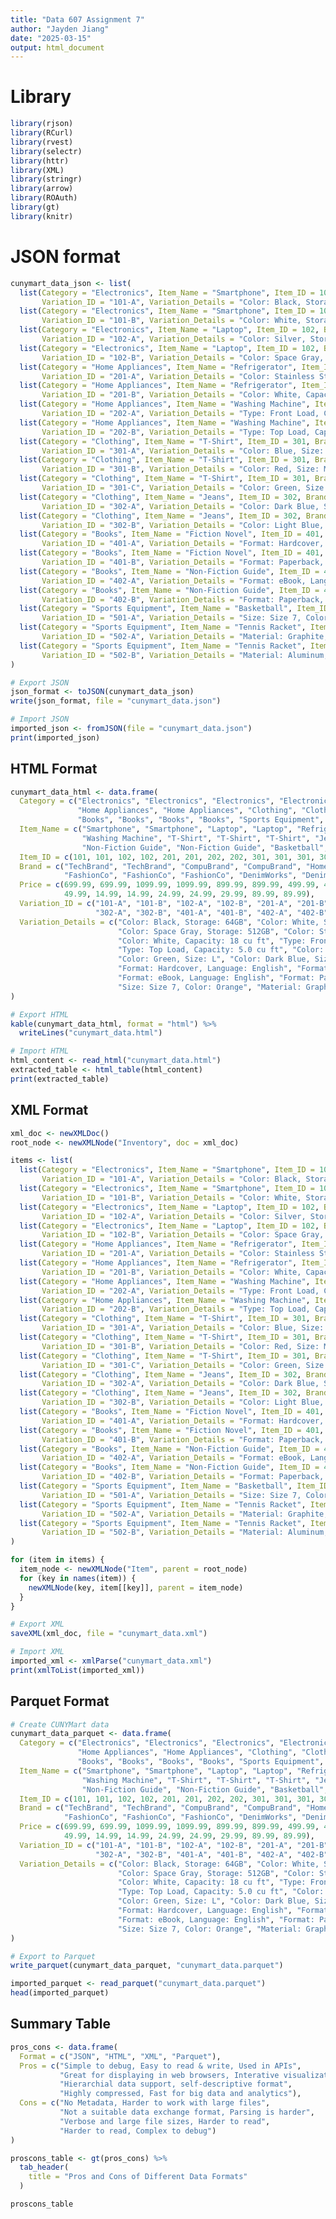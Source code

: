 ---
title: "Data 607 Assignment 7"
author: "Jayden Jiang"
date: "2025-03-15"
output: html_document
---

# Library
```{r}
library(rjson)
library(RCurl)
library(rvest)
library(selectr)
library(httr)
library(XML)
library(stringr)
library(arrow)
library(ROAuth)
library(gt)
library(knitr)
```

# JSON format
```{r}
cunymart_data_json <- list(
  list(Category = "Electronics", Item_Name = "Smartphone", Item_ID = 101, Brand = "TechBrand", Price = 699.99,
       Variation_ID = "101-A", Variation_Details = "Color: Black, Storage: 64GB"),
  list(Category = "Electronics", Item_Name = "Smartphone", Item_ID = 101, Brand = "TechBrand", Price = 699.99,
       Variation_ID = "101-B", Variation_Details = "Color: White, Storage: 128GB"),
  list(Category = "Electronics", Item_Name = "Laptop", Item_ID = 102, Brand = "CompuBrand", Price = 1099.99, 
       Variation_ID = "102-A", Variation_Details = "Color: Silver, Storage: 256GB"),
  list(Category = "Electronics", Item_Name = "Laptop", Item_ID = 102, Brand = "CompuBrand", Price = 1099.99,
       Variation_ID = "102-B", Variation_Details = "Color: Space Gray, Storage: 512GB"),
  list(Category = "Home Appliances", Item_Name = "Refrigerator", Item_ID = 201, Brand = "HomeCool", Price = 899.99,
       Variation_ID = "201-A", Variation_Details = "Color: Stainless Steel, Capacity: 20 cu ft"),
  list(Category = "Home Appliances", Item_Name = "Refrigerator", Item_ID = 201, Brand = "HomeCool", Price = 899.99,
       Variation_ID = "201-B", Variation_Details = "Color: White, Capacity: 18 cu ft"),
  list(Category = "Home Appliances", Item_Name = "Washing Machine", Item_ID = 202, Brand = "CleanTech", Price = 499.99,
       Variation_ID = "202-A", Variation_Details = "Type: Front Load, Capacity: 4.5 cu ft"),
  list(Category = "Home Appliances", Item_Name = "Washing Machine", Item_ID = 202, Brand = "CleanTech", Price = 499.99,
       Variation_ID = "202-B", Variation_Details = "Type: Top Load, Capacity: 5.0 cu ft"),
  list(Category = "Clothing", Item_Name = "T-Shirt", Item_ID = 301, Brand = "FashionCo", Price = 19.99,
       Variation_ID = "301-A", Variation_Details = "Color: Blue, Size: S"),
  list(Category = "Clothing", Item_Name = "T-Shirt", Item_ID = 301, Brand = "FashionCo", Price = 19.99,
       Variation_ID = "301-B", Variation_Details = "Color: Red, Size: M"),
  list(Category = "Clothing", Item_Name = "T-Shirt", Item_ID = 301, Brand = "FashionCo", Price = 19.99,
       Variation_ID = "301-C", Variation_Details = "Color: Green, Size: L"),
  list(Category = "Clothing", Item_Name = "Jeans", Item_ID = 302, Brand = "DenimWorks", Price = 49.99,
       Variation_ID = "302-A", Variation_Details = "Color: Dark Blue, Size: 32"),
  list(Category = "Clothing", Item_Name = "Jeans", Item_ID = 302, Brand = "DenimWorks", Price = 49.99,
       Variation_ID = "302-B", Variation_Details = "Color: Light Blue, Size: 34"),
  list(Category = "Books", Item_Name = "Fiction Novel", Item_ID = 401, Brand = "-", Price = 14.99,
       Variation_ID = "401-A", Variation_Details = "Format: Hardcover, Language: English"),
  list(Category = "Books", Item_Name = "Fiction Novel", Item_ID = 401, Brand = "-", Price = 14.99,
       Variation_ID = "401-B", Variation_Details = "Format: Paperback, Language: Spanish"),
  list(Category = "Books", Item_Name = "Non-Fiction Guide", Item_ID = 402, Brand = "-", Price = 24.99,
       Variation_ID = "402-A", Variation_Details = "Format: eBook, Language: English"),
  list(Category = "Books", Item_Name = "Non-Fiction Guide", Item_ID = 402, Brand = "-", Price = 24.99,
       Variation_ID = "402-B", Variation_Details = "Format: Paperback, Language: French"),
  list(Category = "Sports Equipment", Item_Name = "Basketball", Item_ID = 501, Brand = "SportsGear", Price = 29.99,
       Variation_ID = "501-A", Variation_Details = "Size: Size 7, Color: Orange"),
  list(Category = "Sports Equipment", Item_Name = "Tennis Racket", Item_ID = 502, Brand = "RacketPro", Price = 89.99,
       Variation_ID = "502-A", Variation_Details = "Material: Graphite, Color: Black"),
  list(Category = "Sports Equipment", Item_Name = "Tennis Racket", Item_ID = 502, Brand = "RacketPro", Price = 89.99,
       Variation_ID = "502-B", Variation_Details = "Material: Aluminum, Color: Silver")
)

# Export JSON
json_format <- toJSON(cunymart_data_json)
write(json_format, file = "cunymart_data.json")

# Import JSON
imported_json <- fromJSON(file = "cunymart_data.json")
print(imported_json)
```

## HTML Format
```{r}
cunymart_data_html <- data.frame(
  Category = c("Electronics", "Electronics", "Electronics", "Electronics", "Home Appliances", "Home Appliances", 
               "Home Appliances", "Home Appliances", "Clothing", "Clothing", "Clothing", "Clothing", "Clothing",
               "Books", "Books", "Books", "Books", "Sports Equipment", "Sports Equipment", "Sports Equipment"),
  Item_Name = c("Smartphone", "Smartphone", "Laptop", "Laptop", "Refrigerator", "Refrigerator", "Washing Machine",
                "Washing Machine", "T-Shirt", "T-Shirt", "T-Shirt", "Jeans", "Jeans", "Fiction Novel", "Fiction Novel",
                "Non-Fiction Guide", "Non-Fiction Guide", "Basketball", "Tennis Racket", "Tennis Racket"),
  Item_ID = c(101, 101, 102, 102, 201, 201, 202, 202, 301, 301, 301, 302, 302, 401, 401, 402, 402, 501, 502, 502),
  Brand = c("TechBrand", "TechBrand", "CompuBrand", "CompuBrand", "HomeCool", "HomeCool", "CleanTech", "CleanTech",
            "FashionCo", "FashionCo", "FashionCo", "DenimWorks", "DenimWorks", "-", "-", "-", "-", "SportsGear", "RacketPro", "RacketPro"),
  Price = c(699.99, 699.99, 1099.99, 1099.99, 899.99, 899.99, 499.99, 499.99, 19.99, 19.99, 19.99, 49.99,
            49.99, 14.99, 14.99, 24.99, 24.99, 29.99, 89.99, 89.99),
  Variation_ID = c("101-A", "101-B", "102-A", "102-B", "201-A", "201-B", "202-A", "202-B", "301-A", "301-B", "301-C",
                   "302-A", "302-B", "401-A", "401-B", "402-A", "402-B", "501-A", "502-A", "502-B"),
  Variation_Details = c("Color: Black, Storage: 64GB", "Color: White, Storage: 128GB", "Color: Silver, Storage: 256GB",
                        "Color: Space Gray, Storage: 512GB", "Color: Stainless Steel, Capacity: 20 cu ft",
                        "Color: White, Capacity: 18 cu ft", "Type: Front Load, Capacity: 4.5 cu ft", 
                        "Type: Top Load, Capacity: 5.0 cu ft", "Color: Blue, Size: S", "Color: Red, Size: M",
                        "Color: Green, Size: L", "Color: Dark Blue, Size: 32", "Color: Light Blue, Size: 34",
                        "Format: Hardcover, Language: English", "Format: Paperback, Language: Spanish",
                        "Format: eBook, Language: English", "Format: Paperback, Language: French", 
                        "Size: Size 7, Color: Orange", "Material: Graphite, Color: Black", "Material: Aluminum, Color: Silver")
)

# Export HTML
kable(cunymart_data_html, format = "html") %>%
  writeLines("cunymart_data.html")

# Import HTML
html_content <- read_html("cunymart_data.html")
extracted_table <- html_table(html_content)
print(extracted_table)
```

## XML Format
```{r}
xml_doc <- newXMLDoc()
root_node <- newXMLNode("Inventory", doc = xml_doc)

items <- list(
  list(Category = "Electronics", Item_Name = "Smartphone", Item_ID = 101, Brand = "TechBrand", Price = 699.99,
       Variation_ID = "101-A", Variation_Details = "Color: Black, Storage: 64GB"),
  list(Category = "Electronics", Item_Name = "Smartphone", Item_ID = 101, Brand = "TechBrand", Price = 699.99,
       Variation_ID = "101-B", Variation_Details = "Color: White, Storage: 128GB"),
  list(Category = "Electronics", Item_Name = "Laptop", Item_ID = 102, Brand = "CompuBrand", Price = 1099.99, 
       Variation_ID = "102-A", Variation_Details = "Color: Silver, Storage: 256GB"),
  list(Category = "Electronics", Item_Name = "Laptop", Item_ID = 102, Brand = "CompuBrand", Price = 1099.99,
       Variation_ID = "102-B", Variation_Details = "Color: Space Gray, Storage: 512GB"),
  list(Category = "Home Appliances", Item_Name = "Refrigerator", Item_ID = 201, Brand = "HomeCool", Price = 899.99,
       Variation_ID = "201-A", Variation_Details = "Color: Stainless Steel, Capacity: 20 cu ft"),
  list(Category = "Home Appliances", Item_Name = "Refrigerator", Item_ID = 201, Brand = "HomeCool", Price = 899.99,
       Variation_ID = "201-B", Variation_Details = "Color: White, Capacity: 18 cu ft"),
  list(Category = "Home Appliances", Item_Name = "Washing Machine", Item_ID = 202, Brand = "CleanTech", Price = 499.99,
       Variation_ID = "202-A", Variation_Details = "Type: Front Load, Capacity: 4.5 cu ft"),
  list(Category = "Home Appliances", Item_Name = "Washing Machine", Item_ID = 202, Brand = "CleanTech", Price = 499.99,
       Variation_ID = "202-B", Variation_Details = "Type: Top Load, Capacity: 5.0 cu ft"),
  list(Category = "Clothing", Item_Name = "T-Shirt", Item_ID = 301, Brand = "FashionCo", Price = 19.99,
       Variation_ID = "301-A", Variation_Details = "Color: Blue, Size: S"),
  list(Category = "Clothing", Item_Name = "T-Shirt", Item_ID = 301, Brand = "FashionCo", Price = 19.99,
       Variation_ID = "301-B", Variation_Details = "Color: Red, Size: M"),
  list(Category = "Clothing", Item_Name = "T-Shirt", Item_ID = 301, Brand = "FashionCo", Price = 19.99,
       Variation_ID = "301-C", Variation_Details = "Color: Green, Size: L"),
  list(Category = "Clothing", Item_Name = "Jeans", Item_ID = 302, Brand = "DenimWorks", Price = 49.99,
       Variation_ID = "302-A", Variation_Details = "Color: Dark Blue, Size: 32"),
  list(Category = "Clothing", Item_Name = "Jeans", Item_ID = 302, Brand = "DenimWorks", Price = 49.99,
       Variation_ID = "302-B", Variation_Details = "Color: Light Blue, Size: 34"),
  list(Category = "Books", Item_Name = "Fiction Novel", Item_ID = 401, Brand = "-", Price = 14.99,
       Variation_ID = "401-A", Variation_Details = "Format: Hardcover, Language: English"),
  list(Category = "Books", Item_Name = "Fiction Novel", Item_ID = 401, Brand = "-", Price = 14.99,
       Variation_ID = "401-B", Variation_Details = "Format: Paperback, Language: Spanish"),
  list(Category = "Books", Item_Name = "Non-Fiction Guide", Item_ID = 402, Brand = "-", Price = 24.99,
       Variation_ID = "402-A", Variation_Details = "Format: eBook, Language: English"),
  list(Category = "Books", Item_Name = "Non-Fiction Guide", Item_ID = 402, Brand = "-", Price = 24.99,
       Variation_ID = "402-B", Variation_Details = "Format: Paperback, Language: French"),
  list(Category = "Sports Equipment", Item_Name = "Basketball", Item_ID = 501, Brand = "SportsGear", Price = 29.99,
       Variation_ID = "501-A", Variation_Details = "Size: Size 7, Color: Orange"),
  list(Category = "Sports Equipment", Item_Name = "Tennis Racket", Item_ID = 502, Brand = "RacketPro", Price = 89.99,
       Variation_ID = "502-A", Variation_Details = "Material: Graphite, Color: Black"),
  list(Category = "Sports Equipment", Item_Name = "Tennis Racket", Item_ID = 502, Brand = "RacketPro", Price = 89.99,
       Variation_ID = "502-B", Variation_Details = "Material: Aluminum, Color: Silver")
)

for (item in items) {
  item_node <- newXMLNode("Item", parent = root_node)
  for (key in names(item)) {
    newXMLNode(key, item[[key]], parent = item_node)
  }
}

# Export XML
saveXML(xml_doc, file = "cunymart_data.xml")

# Import XML
imported_xml <- xmlParse("cunymart_data.xml")
print(xmlToList(imported_xml))

```

## Parquet Format 
```{r}
# Create CUNYMart data
cunymart_data_parquet <- data.frame(
  Category = c("Electronics", "Electronics", "Electronics", "Electronics", "Home Appliances", "Home Appliances", 
               "Home Appliances", "Home Appliances", "Clothing", "Clothing", "Clothing", "Clothing", "Clothing",
               "Books", "Books", "Books", "Books", "Sports Equipment", "Sports Equipment", "Sports Equipment"),
  Item_Name = c("Smartphone", "Smartphone", "Laptop", "Laptop", "Refrigerator", "Refrigerator", "Washing Machine",
                "Washing Machine", "T-Shirt", "T-Shirt", "T-Shirt", "Jeans", "Jeans", "Fiction Novel", "Fiction Novel",
                "Non-Fiction Guide", "Non-Fiction Guide", "Basketball", "Tennis Racket", "Tennis Racket"),
  Item_ID = c(101, 101, 102, 102, 201, 201, 202, 202, 301, 301, 301, 302, 302, 401, 401, 402, 402, 501, 502, 502),
  Brand = c("TechBrand", "TechBrand", "CompuBrand", "CompuBrand", "HomeCool", "HomeCool", "CleanTech", "CleanTech",
            "FashionCo", "FashionCo", "FashionCo", "DenimWorks", "DenimWorks", "-", "-", "-", "-", "SportGear", "RacketPro", "RacketPro"),
  Price = c(699.99, 699.99, 1099.99, 1099.99, 899.99, 899.99, 499.99, 499.99, 19.99, 19.99, 19.99, 49.99,
            49.99, 14.99, 14.99, 24.99, 24.99, 29.99, 89.99, 89.99),
  Variation_ID = c("101-A", "101-B", "102-A", "102-B", "201-A", "201-B", "202-A", "202-B", "301-A", "301-B", "301-C",
                   "302-A", "302-B", "401-A", "401-B", "402-A", "402-B", "501-A", "502-A", "502-B"),
  Variation_Details = c("Color: Black, Storage: 64GB", "Color: White, Storage: 128GB", "Color: Silver, Storage: 256GB",
                        "Color: Space Gray, Storage: 512GB", "Color: Stainless Steel, Capacity: 20 cu ft",
                        "Color: White, Capacity: 18 cu ft", "Type: Front Load, Capacity: 4.5 cu ft", 
                        "Type: Top Load, Capacity: 5.0 cu ft", "Color: Blue, Size: S", "Color: Red, Size: M",
                        "Color: Green, Size: L", "Color: Dark Blue, Size: 32", "Color: Light Blue, Size: 34",
                        "Format: Hardcover, Language: English", "Format: Paperback, Language: Spanish",
                        "Format: eBook, Language: English", "Format: Paperback, language: French", 
                        "Size: Size 7, Color: Orange", "Material: Graphite, Color: Black", "Material: Aluminum, Color: Silver")
)

# Export to Parquet
write_parquet(cunymart_data_parquet, "cunymart_data.parquet")

imported_parquet <- read_parquet("cunymart_data.parquet")
head(imported_parquet)
```

## Summary Table 
```{r}
pros_cons <- data.frame(
  Format = c("JSON", "HTML", "XML", "Parquet"),
  Pros = c("Simple to debug, Easy to read & write, Used in APIs",
           "Great for displaying in web browsers, Interative visualizations",
           "Hierarchial data support, self-descriptive format",
           "Highly compressed, Fast for big data and analytics"),
  Cons = c("No Metadata, Harder to work with large files",
           "Not a suitable data exchange format, Parsing is harder",
           "Verbose and large file sizes, Harder to read",
           "Harder to read, Complex to debug")
)

proscons_table <- gt(pros_cons) %>%
  tab_header(
    title = "Pros and Cons of Different Data Formats"
  )

proscons_table
```